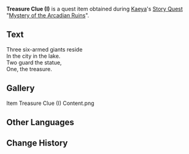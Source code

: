 {{Item Infobox
|id           = 100171
|image        = Item Treasure Clue.png
|type         = Quest Items
|description  = A piece of paper with clues to a treasure. On it, is an unclear map with an unclear message.
|source1      = Given during [[Mystery of the Arcadian Ruins]]
}}
'''Treasure Clue (I)''' is a quest item obtained during [[Kaeya]]'s [[Story Quest]] "[[Mystery of the Arcadian Ruins]]".

==Text==
Three six-armed giants reside<br />
In the city in the lake.<br />
Two guard the statue,<br />
One, the treasure.

==Gallery==
<gallery hideaddbutton="true" captionalign="center">
Item Treasure Clue (I) Content.png
</gallery>

==Other Languages==
{{Other Languages|default_hidden = 1
|en      = Treasure Clue (I)
|zhs     = 宝藏的线索(一)
|zhs_rm  = Bǎozàng de Xiànsuǒ (Yī)
|zht     = 寶藏的線索(一)
|zht_rm  = Bǎozàng de Xiànsuǒ (Yī)
|ja      = 宝物の手がかり(1)
|ja_rm   = Takaramono no Tegakari (Ichi)
|ko      = 보물의 단서 Ⅰ
|ko_rm   = 
|es      = Pista del tesoro (I)
|fr      = Indice sur le trésor (1)
|ru      = Подсказка сокровища I
|th      = Treasure Clue (I)
|vi      = Manh Mối Kho Báu (I)
|de      = Schatzspur I
|id      = Petunjuk Harta Karun (I)
|pt      = Pista de Tesouro (I)
}}

==Change History==
{{Change History|1.0}}